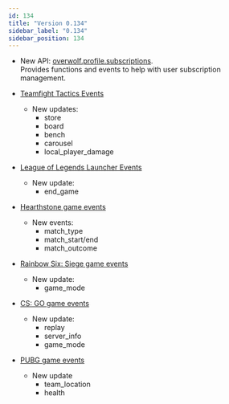 ```yaml
---
id: 134
title: "Version 0.134"
sidebar_label: "0.134"
sidebar_position: 134
---
```


* New API: [overwolf.profile.subscriptions](profile/subscriptions).  
  Provides functions and events to help with user subscription management.

* [Teamfight Tactics Events](games/events/tft#docsNav)
  * New updates:
    * store
    * board
    * bench
    * carousel
    * local_player_damage
    
* [League of Legends Launcher Events](games/launchers/events/lol#docsNav)
  * New update:
    * end_game
    
* [Hearthstone game events](games/events/hearthstone#docsNav)
  * New events:
    * match_type
    * match_start/end
    * match_outcome
* [Rainbow Six: Siege game events](games/events/rainbow-six#docsNav)
  * New update:
    * game_mode
* [CS: GO game events](games/events/csgo#docsNav)
  * New update:
    * replay
    * server_info
    * game_mode
* [PUBG game events](games/events/pubg#docsNav)
  * New update
    * team_location
    * health

